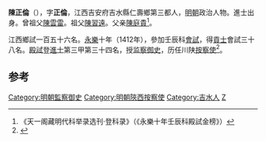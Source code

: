 '''陳正倫'''（{{bd|1384年||？}}），字'''正倫'''，江西吉安府吉水縣仁壽鄉第三都人，[[明朝|明朝]]政治人物。進士出身。曾祖父[[陳雲雷|陳雲雷]]。祖父[[陳習遠|陳習遠]]。父亲[[陳庭貴|陳庭貴]]<ref>《天一阁藏明代科举录选刊·登科录》（《永樂十年壬辰科殿試金榜》）</ref>。

江西鄉試一百五十六名。[[永樂|永樂]]十年（1412年），參加壬辰科[[會試|會試]]，得[[貢士|貢士]]會試三十八名。[[殿試|殿試]]登[[進士|進士]]第三甲第三十四名，授[[监察御史|监察御史]]，历任川陕[[按察使|按察使]]<ref>{{cite book | language = zh-hans | author = 潘荣胜 | coauthors =  | title = 《明清进士录》 | url =  | date = 2006年 | location =  | publisher = [[中华书局|中华书局]] | id =  | isbn = 9787101043501 | pages = 34页 }}</ref>。

==参考==
{{reflist}}
{{明朝人物小作品}}
{{永樂十年壬辰科殿試金榜}}

{{DEFAULTSORT:Chen陳}}
[[Category:明朝監察御史|Category:明朝監察御史]]
[[Category:明朝陝西按察使|Category:明朝陝西按察使]]
[[Category:吉水人|Category:吉水人]]
[[Category:陳姓|Z]]